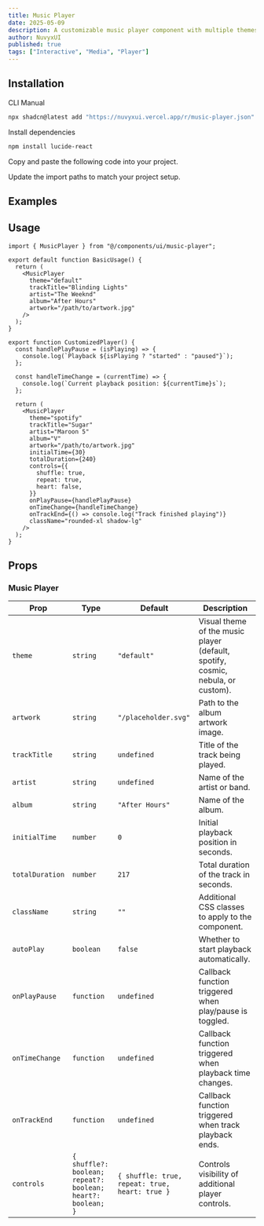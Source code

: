 ```yaml
---
title: Music Player
date: 2025-05-09
description: A customizable music player component with multiple themes, playback controls, progress tracking, and responsive design.
author: NuvyxUI
published: true
tags: ["Interactive", "Media", "Player"]
---
```


<ComponentPreview name="music-player-demo" />

## Installation

<Tabs defaultValue="cli">

<TabsList>
  <TabsTrigger value="cli">CLI</TabsTrigger>
  <TabsTrigger value="manual">Manual</TabsTrigger>
</TabsList>
<TabsContent value="cli">

```bash
npx shadcn@latest add "https://nuvyxui.vercel.app/r/music-player.json"
```

</TabsContent>

<TabsContent value="manual">

<Steps>

<Step>Install dependencies</Step>

```bash
npm install lucide-react
```

<Step>Copy and paste the following code into your project.</Step>

<ComponentSource name="music-player" />

<Step>Update the import paths to match your project setup.</Step>

</Steps>

</TabsContent>

</Tabs>

## Examples

<ComponentPreview name="music-player-demo1" />
<ComponentPreview name="music-player-demo2" />

## Usage

```tsx
import { MusicPlayer } from "@/components/ui/music-player";
```

```tsx
export default function BasicUsage() {
  return (
    <MusicPlayer
      theme="default"
      trackTitle="Blinding Lights"
      artist="The Weeknd"
      album="After Hours"
      artwork="/path/to/artwork.jpg"
    />
  );
}
```

```tsx
export function CustomizedPlayer() {
  const handlePlayPause = (isPlaying) => {
    console.log(`Playback ${isPlaying ? "started" : "paused"}`);
  };

  const handleTimeChange = (currentTime) => {
    console.log(`Current playback position: ${currentTime}s`);
  };

  return (
    <MusicPlayer
      theme="spotify"
      trackTitle="Sugar"
      artist="Maroon 5"
      album="V"
      artwork="/path/to/artwork.jpg"
      initialTime={30}
      totalDuration={240}
      controls={{
        shuffle: true,
        repeat: true,
        heart: false,
      }}
      onPlayPause={handlePlayPause}
      onTimeChange={handleTimeChange}
      onTrackEnd={() => console.log("Track finished playing")}
      className="rounded-xl shadow-lg"
    />
  );
}
```

## Props

### Music Player

| Prop            | Type                                                        | Default                                        | Description                                                                     |
| --------------- | ----------------------------------------------------------- | ---------------------------------------------- | ------------------------------------------------------------------------------- |
| `theme`         | `string`                                                    | `"default"`                                    | Visual theme of the music player (default, spotify, cosmic, nebula, or custom). |
| `artwork`       | `string`                                                    | `"/placeholder.svg"`                           | Path to the album artwork image.                                                |
| `trackTitle`    | `string`                                                    | `undefined`                                    | Title of the track being played.                                                |
| `artist`        | `string`                                                    | `undefined`                                    | Name of the artist or band.                                                     |
| `album`         | `string`                                                    | `"After Hours"`                                | Name of the album.                                                              |
| `initialTime`   | `number`                                                    | `0`                                            | Initial playback position in seconds.                                           |
| `totalDuration` | `number`                                                    | `217`                                          | Total duration of the track in seconds.                                         |
| `className`     | `string`                                                    | `""`                                           | Additional CSS classes to apply to the component.                               |
| `autoPlay`      | `boolean`                                                   | `false`                                        | Whether to start playback automatically.                                        |
| `onPlayPause`   | `function`                                                  | `undefined`                                    | Callback function triggered when play/pause is toggled.                         |
| `onTimeChange`  | `function`                                                  | `undefined`                                    | Callback function triggered when playback time changes.                         |
| `onTrackEnd`    | `function`                                                  | `undefined`                                    | Callback function triggered when track playback ends.                           |
| `controls`      | `{ shuffle?: boolean; repeat?: boolean; heart?: boolean; }` | `{ shuffle: true, repeat: true, heart: true }` | Controls visibility of additional player controls.                              |
